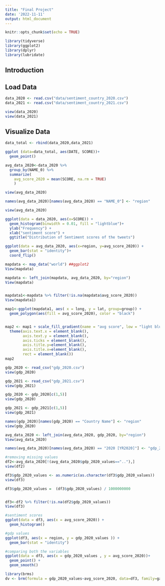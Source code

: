 ```yaml
---
title: "Final Project"
date: '2022-11-11'
output: html_document
---
```


```r
knitr::opts_chunk$set(echo = TRUE)

library(tidyverse)
library(ggplot2)
library(dplyr)
library(lubridate)
```

## Introduction




## Load Data

```r
data_2020 <- read.csv("data/sentiment_country_2020.csv")
data_2021 <- read.csv("data/sentiment_country_2021.csv")
```


```r
view(data_2020)
view(data_2021)
```

## Visualize Data

```r
data_total <- rbind(data_2020,data_2021)

ggplot (data=data_total, aes(DATE, SCORE))+
  geom_point()

```





```r

avg_data_2020<-data_2020 %>%
  group_by(NAME_0) %>%
  summarize(
    avg_score_2020 = mean(SCORE, na.rm = TRUE)
    )

view(avg_data_2020)

names(avg_data_2020)[names(avg_data_2020) == "NAME_0"] <- "region"

view(avg_data_2020)
```

```r
ggplot(data = data_2020, aes(x=SCORE)) + 
  geom_histogram(binwidth = 0.01, fill = "lightblue")+ 
  ylab("Frequency") + 
  xlab("sentiment score") +
  ggtitle("Distribution of Sentiment scores of the tweets")
```


```r
ggplot(data = avg_data_2020, aes(x=region, y=avg_score_2020)) + 
  geom_bar(stat = "identity")+
  coord_flip()
```


 
```r
mapdata <- map_data("world") ##ggplot2
View(mapdata)

mapdata <- left_join(mapdata, avg_data_2020, by="region")
View(mapdata)


mapdata1<-mapdata %>% filter(!is.na(mapdata$avg_score_2020))
View(mapdata1)

map1<-ggplot(mapdata1, aes( x = long, y = lat, group=group)) +
  geom_polygon(aes(fill = avg_score_2020), color = "black")


map2 <- map1 + scale_fill_gradient(name = "avg score", low = "light blue", high =  "black", na.value = "grey50")+
  theme(axis.text.x = element_blank(),
        axis.text.y = element_blank(),
        axis.ticks = element_blank(),
        axis.title.y=element_blank(),
        axis.title.x=element_blank(),
        rect = element_blank())
map2
```




```r

gdp_2020 <- read_csv("gdp_2020.csv")
view(gdp_2020)

gdp_2021 <- read_csv("gdp_2021.csv")
view(gdp_2021)

gdp_2020 <- gdp_2020[c(1,5)]
view(gdp_2020)

gdp_2021 <- gdp_2021[c(1,5)]
view(gdp_2021)

```

```r
names(gdp_2020)[names(gdp_2020) == "Country Name"] <- "region"
view(gdp_2020)

avg_data_2020 <- left_join(avg_data_2020, gdp_2020, by="region")
View(avg_data_2020)

names(avg_data_2020)[names(avg_data_2020) == "2020 [YR2020]"] <- "gdp_2020_values"

```


```r

#removing missing values
df2<-avg_data_2020[!(avg_data_2020$gdp_2020_values==".."),]
view(df2)

df3$gdp_2020_values <- as.numeric(as.character(df3$gdp_2020_values))
view(df3)

df3$gdp_2020_values =  (df3$gdp_2020_values) / 1000000000


df3<-df2 %>% filter(!is.na(df2$gdp_2020_values))
View(df3)

#sentiment scores
ggplot(data = df3, aes(x = avg_score_2020)) + 
  geom_histogram()

#gdp values
ggplot(df3, aes(x = region, y = gdp_2020_values )) +  
  geom_bar(stat = "identity")

#comparing both the variables
ggplot(data = df3, aes(x = gdp_2020_values , y = avg_score_2020))+ 
  geom_point() + 
  geom_smooth()
```
```r

library(brms)
dv <- brm(formula = gdp_2020_values~avg_score_2020, data=df3, family=gaussian ,refresh=0)

```








